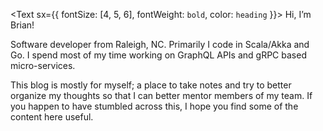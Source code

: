 <Text sx={{ fontSize: [4, 5, 6], fontWeight: `bold`, color: `heading` }}>
  Hi, I’m Brian!
</Text>

Software developer from Raleigh, NC.  Primarily I code in Scala/Akka and Go.
I spend most of my time working on GraphQL APIs and gRPC based micro-services.

This blog is mostly for myself; a place to take notes and try to better organize my thoughts
so that I can better mentor members of my team. If you happen to have stumbled across this, 
I hope you find some of the content here useful.